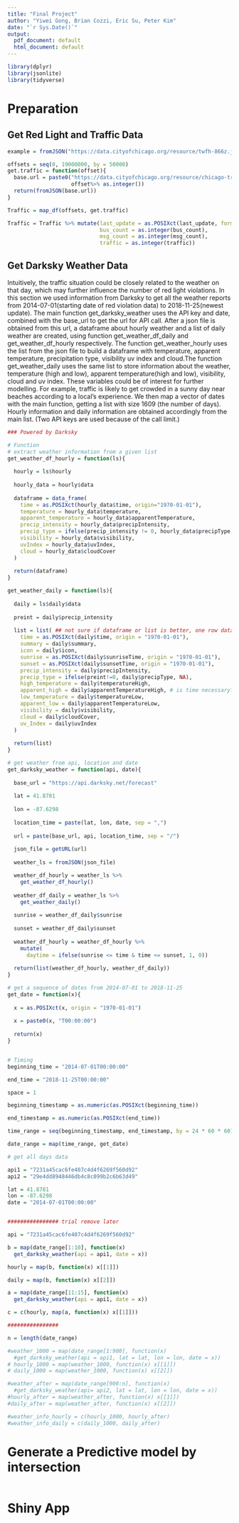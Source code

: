 ```yaml
---
title: "Final Project"
author: "Yiwei Gong, Brian Cozzi, Eric Su, Peter Kim"
date: "`r Sys.Date()`"
output:
  pdf_document: default
  html_document: default
---
```




```r
library(dplyr)
library(jsonlite)
library(tidyverse)

```

# Preparation  

## Get Red Light and Traffic Data  
```r
example = fromJSON("https://data.cityofchicago.org/resource/twfh-866z.json")


```


```r

offsets = seq(0, 19000000, by = 50000)
get.traffic = function(offset){
  base.url = paste0("https://data.cityofchicago.org/resource/chicago-traffic-tracker-historical-congestion-estimates-by-segment.json?$limit=50000&$offset=",
                    offset%>% as.integer())
  return(fromJSON(base.url))
}

Traffic = map_df(offsets, get.traffic)

Traffic = Traffic %>% mutate(last_update = as.POSIXct(last_update, format = "%Y-%m-%dT%H:%M:%S"),
                             bus_count = as.integer(bus_count),
                             msg_count = as.integer(msg_count),
                             traffic = as.integer(traffic))


```




## Get Darksky Weather Data  

Intuitively, the traffic situation could be closely related to the weather on that day, which may further influence the number of red light violations. In this section we used information from Darksky to get all the weather reports from 2014-07-01(starting date of red violation data) to 2018-11-25(newest update). The main function get_darksky_weather uses the API key and date, combined with the base_url to get the url for API call. After a json file is obtained from this url, a dataframe about hourly weather and a list of daily weather are created, using  function get_weather_df_daily and get_weather_df_hourly respectively. The function get_weather_hourly uses the list from the json file to build a dataframe with temperature, apparent temperature, precipitation type, visibility uv index and cloud.The function get_weather_daily uses the same list to store information about the weather, temperature (high and low), apparent temperature(high and low), visibility, cloud and uv index. These variables could be of interest for further modelling. For example, traffic is likely to get crowded in a sunny day near beaches according to a local's experience. We then map a vector of dates with the main function, getting a list with size 1609 (the number of days). Hourly information and daily information are obtained accordingly from the main list. (Two API keys are used because of the call limit.)  


```r
### Powered by Darksky

# Function
# extract weather information from a given list
get_weather_df_hourly = function(ls){
  
  hourly = ls$hourly
  
  hourly_data = hourly$data
  
  dataframe = data_frame(
    time = as.POSIXct(hourly_data$time, origin="1970-01-01"),
    temperature = hourly_data$temperature,
    apparent_temperature = hourly_data$apparentTemperature,
    precip_intensity = hourly_data$precipIntensity,
    precip_type = ifelse(precip_intensity != 0, hourly_data$precipType, NA),
    visibility = hourly_data$visibility,
    uvIndex = hourly_data$uvIndex,
    cloud = hourly_data$cloudCover
  )
  
  return(dataframe)
}

get_weather_daily = function(ls){
  
  daily = ls$daily$data
  
  preint = daily$precip_intensity
  
  list = list( ## not sure if dataframe or list is better, one row dataframe looks strange so put a list here
    time = as.POSIXct(daily$time, origin = "1970-01-01"),
    summary = daily$summary,
    icon = daily$icon,
    sunrise = as.POSIXct(daily$sunriseTime, origin = "1970-01-01"),
    sunset = as.POSIXct(daily$sunsetTime, origin = "1970-01-01"),
    precip_intensity = daily$precipIntensity,
    precip_type = ifelse(preint!=0, daily$precipType, NA),
    high_temperature = daily$temperatureHigh,
    apparent_high = daily$apparentTemperatureHigh, # is time necessary?
    low_temperature = daily$temperatureLow,
    apparent_low = daily$apparentTemperatureLow,
    visibility = daily$visibility,
    cloud = daily$cloudCover,
    uv_Index = daily$uvIndex
  )
  
  return(list)
}

# get weather from api, location and date
get_darksky_weather = function(api, date){
  
  base_url = "https://api.darksky.net/forecast"
  
  lat = 41.8781
  
  lon = -87.6298
  
  location_time = paste(lat, lon, date, sep = ",")
  
  url = paste(base_url, api, location_time, sep = "/")
  
  json_file = getURL(url)
  
  weather_ls = fromJSON(json_file)

  weather_df_hourly = weather_ls %>%
    get_weather_df_hourly()
  
  weather_df_daily = weather_ls %>%
    get_weather_daily()
  
  sunrise = weather_df_daily$sunrise
  
  sunset = weather_df_daily$sunset
  
  weather_df_hourly = weather_df_hourly %>%
    mutate(
      daytime = ifelse(sunrise <= time & time <= sunset, 1, 0))
  
  return(list(weather_df_hourly, weather_df_daily))
}

# get a sequence of dates from 2014-07-01 to 2018-11-25
get_date = function(x){
  
  x = as.POSIXct(x, origin = "1970-01-01")
  
  x = paste0(x, "T00:00:00")
  
  return(x)
}


# Timing
beginning_time = "2014-07-01T00:00:00"

end_time = "2018-11-25T00:00:00"

space = 1

beginning_timestamp = as.numeric(as.POSIXct(beginning_time))

end_timestamp = as.numeric(as.POSIXct(end_time))

time_range = seq(beginning_timestamp, end_timestamp, by = 24 * 60 * 60)

date_range = map(time_range, get_date)

# get all days data

api1 = "7231a45cac6fe407c4d4f6269f560d92"
api2 = "29e4dd8948446db4c8c099b2c6b63d49"

lat = 41.8781
lon = -87.6298
date = "2014-07-01T00:00:00"


################ trial remove later

api = "7231a45cac6fe407c4d4f6269f560d92"

b = map(date_range[1:10], function(x)
  get_darksky_weather(api = api1, date = x))

hourly = map(b, function(x) x[[1]])

daily = map(b, function(x) x[[2]])

a = map(date_range[11:15], function(x)
  get_darksky_weather(api = api1, date = x))

c = c(hourly, map(a, function(x) x[[1]]))

################

n = length(date_range)

#weather_1000 = map(date_range[1:900], function(x)
  #get_darksky_weather(api = api1, lat = lat, lon = lon, date = x))
# hourly_1000 = map(weather_1000, function(x) x[[1]])
# daily_1000 = map(weather_1000, function(x) x[[2]])

#weather_after = map(date_range[900:n], function(x)
  #get_darksky_weather(api= api2, lat = lat, lon = lon, date = x))
#hourly_after = map(weather_after, function(x) x[[1]])
#daily_after = map(weather_after, function(x) x[[2]])

#weather_info_hourly = c(hourly_1000, hourly_after)
#weather_info_daily = c(daily_1000, daily_after)

```



# Generate a Predictive model by intersection  
```r



```


# Shiny App  
```r


```





